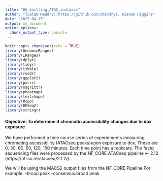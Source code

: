 ```yaml
---
title: "06_knitting_ATAC_analyses"
author: "[Caleb Maddry](https://github.com/cmaddry), Kienan Higgins"
date: "2025-04-15"
output: md_document
editor_options: 
  chunk_output_type: console
---
```


```r
knitr::opts_chunk$set(echo = TRUE)
library(GenomicRanges)
library(IRanges)
library(dplyr)
library(tidyr)
library(tibble)
library(readr)
library(ggplot2)
library(purrr)
library(magrittr)
library(pheatmap)
library(textshape)
library(Rcpp)
library(DESeq2)
library(stringr)
```

#### Objective: To determine if chromatin accessibility changes due to dox exposure.
We have performed a time course series of experiements measuring chromating accessibility
(ATACseq peaks)upon exposure to dox. These are 0, 30, 60, 90, 120, 150 minutes.
Each time point has a replicate. The fastq sequencing files were processed by the
NF_CORE ATACseq pipeline v- 2.12 (https://nf-co.re/atacseq/2.1.2/).

We will be using the MACS2 output files from the NF_CORE Pipeline For example:
-broad.peak
-consensus.broad.peak